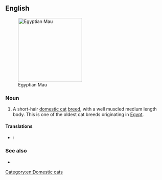 ==English==
[[File:Mauegytiensmoke.jpg|thumb|right|200px|Egyptian Mau]]

===Noun===
{{en-noun|sg=[[Egyptian]] [[Mau]]}}

# A short-hair [[domestic cat]] [[breed]], with a well muscled medium length body. This is one of the oldest cat breeds originating in [[Egypt]].

====Translations====
{{checktrans-top}}
* {{ttbc|it}}: {{t|it|gatto Egyptian Mau|m}}
{{trans-mid}}
{{trans-bottom}}

===See also===
* {{pedia}}
{{commonscat|Egyptian Mau}}

[[Category:en:Domestic cats]]